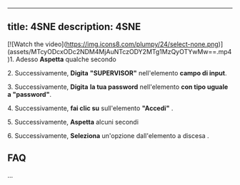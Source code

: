 
---
title: 4SNE
description: 4SNE
---
\[!\[Watch the video\](https://img.icons8.com/plumpy/24/select-none.png)\](assets/MTcyODcxODc2NDM4MjAuNTczODY2MTg1MzQyOTYwMw==.mp4)1. Adesso **Aspetta** qualche secondo  
  
2\. Successivamente, **Digita** **"SUPERVISOR"** nell'elemento **campo di input**.  
  
3\. Successivamente, **Digita** **la tua password** nell'elemento **con tipo uguale a "password"**.  
  
4\. Successivamente, **fai clic su** sull'elemento **"Accedi"** .  
  
5\. Successivamente, **Aspetta** alcuni secondi  
  
6\. Successivamente, **Seleziona** un'opzione dall'elemento a discesa .  

FAQ
---

...